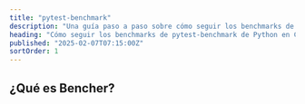 ```yaml
---
title: "pytest-benchmark"
description: "Una guía paso a paso sobre cómo seguir los benchmarks de pytest-benchmark de Python en CI"
heading: "Cómo seguir los benchmarks de pytest-benchmark de Python en CI"
published: "2025-02-07T07:15:00Z"
sortOrder: 1
---
```



<Intro
  text="cómo hacer benchmark del código Python con pytest-benchmark"
  url="/es/learn/benchmarking/python/pytest-benchmark/"
  name="pytest-benchmark"
/>

## ¿Qué es Bencher?

<BencherIntro />

<Steps
  adapter="python_pytest"
  url="/es/docs/explanation/adapters/#-python-pytest"
/>

<PythonPytest />

<CallToAction lang={Language.es} />

